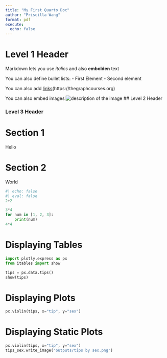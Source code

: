 ```yaml
---
title: "My First Quarto Doc"
author: "Priscilla Wang"
format: pdf
execute: 
  echo: false
---
```

# Level 1 Header
Markdown lets you use *italics* and also **embolden** text

You can also define bullet lists:
- First Element
- Second element

You can also add [links](link)(https://thegraphcourses.org)

You can also embed images
![description of the image](images/tgc_unity.png)
## Level 2 Header

### Level 3 Header
# Section 1

Hello

# Section 2

World


```python
#| echo: false
#| eval: false
2+2
```


```python
3*4
for num in [1, 2, 3]:
    print(num)
4*4
```
# Displaying Tables


```python
import plotly.express as px
from itables import show

tips = px.data.tips()
show(tips)
```

# Displaying Plots


```python
px.violin(tips, x="tip", y="sex")
```

# Displaying Static Plots

```python
px.violin(tips, x="tip", y="sex")
tips_sex.write_image('outputs/tips by sex.png')
```




